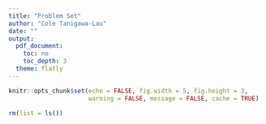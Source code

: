 ```yaml
---
title: "Problem Set"
author: "Cole Tanigawa-Lau"
date: ""
output:
  pdf_document:
    toc: no
    toc_depth: 3
  theme: flatly
---
```


```r
knitr::opts_chunk$set(echo = FALSE, fig.width = 5, fig.height = 3,
                      warning = FALSE, message = FALSE, cache = TRUE)

rm(list = ls())
```

